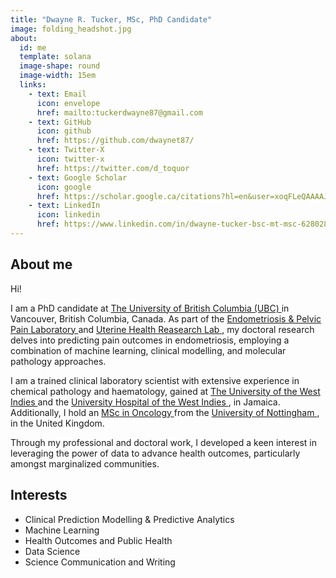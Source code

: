 ```yaml
---
title: "Dwayne R. Tucker, MSc, PhD Candidate"
image: folding_headshot.jpg
about:
  id: me
  template: solana
  image-shape: round
  image-width: 15em
  links: 
    - text: Email
      icon: envelope
      href: mailto:tuckerdwayne87@gmail.com
    - text: GitHub
      icon: github
      href: https://github.com/dwaynet87/
    - text: Twitter-X
      icon: twitter-x
      href: https://twitter.com/d_toquor
    - text: Google Scholar
      icon: google
      href: https://scholar.google.ca/citations?hl=en&user=xoqFLeQAAAAJ
    - text: LinkedIn
      icon: linkedin
      href: https://www.linkedin.com/in/dwayne-tucker-bsc-mt-msc-628028155/
---
```


:::{#me}
## About me
Hi!

I am a PhD candidate at <a href="https://www.ubc.ca"> The University of British Columbia (UBC) </a> in Vancouver, British Columbia, Canada. As part of the <a href="https://yonglab.med.ubc.ca"> Endometriosis & Pelvic Pain Laboratory </a> and <a href="https://uterinehealth.ca"> Uterine Health Reasearch Lab </a>, my doctoral research delves into predicting pain outcomes in endometriosis, employing a combination of machine learning, clinical modelling, and molecular pathology approaches. 

I am a trained clinical laboratory scientist with extensive experience in chemical pathology and haematology, gained at <a href="https://www.uwi.edu"> The University of the West Indies </a> and the <a href="https://uhwi.gov.jm"> University Hospital of the West Indies </a>, in Jamaica. Additionally, I hold an <a href="https://www.nottingham.ac.uk/medicine/study-with-us/postgraduate/postgraduate-taught-courses/testimonials/oncology-msc-student-profiles.aspx"> MSc in Oncology </a> from the <a href="https://www.nottingham.ac.uk"> University of Nottingham </a>, in the United Kingdom. 


Through my professional and doctoral work, I developed a keen interest in leveraging the power of data to advance health outcomes, particularly amongst marginalized communities. 

## Interests
* Clinical Prediction Modelling & Predictive Analytics
* Machine Learning
* Health Outcomes and Public Health
* Data Science
* Science Communication and Writing

:::
